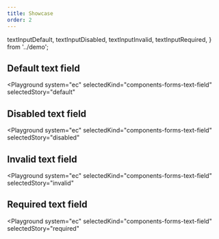 ```yaml
---
title: Showcase
order: 2
---
```


  textInputDefault,
  textInputDisabled,
  textInputInvalid,
  textInputRequired,
} from '../demo';

## Default text field

<Playground
  system="ec"
  selectedKind="components-forms-text-field"
  selectedStory="default"
>
  <Html markup={textInputDefault} />
</Playground>

## Disabled text field

<Playground
  system="ec"
  selectedKind="components-forms-text-field"
  selectedStory="disabled"
>
  <Html markup={textInputDisabled} />
</Playground>

## Invalid text field

<Playground
  system="ec"
  selectedKind="components-forms-text-field"
  selectedStory="invalid"
>
  <Html markup={textInputInvalid} />
</Playground>

## Required text field

<Playground
  system="ec"
  selectedKind="components-forms-text-field"
  selectedStory="required"
>
  <Html markup={textInputRequired} />
</Playground>

